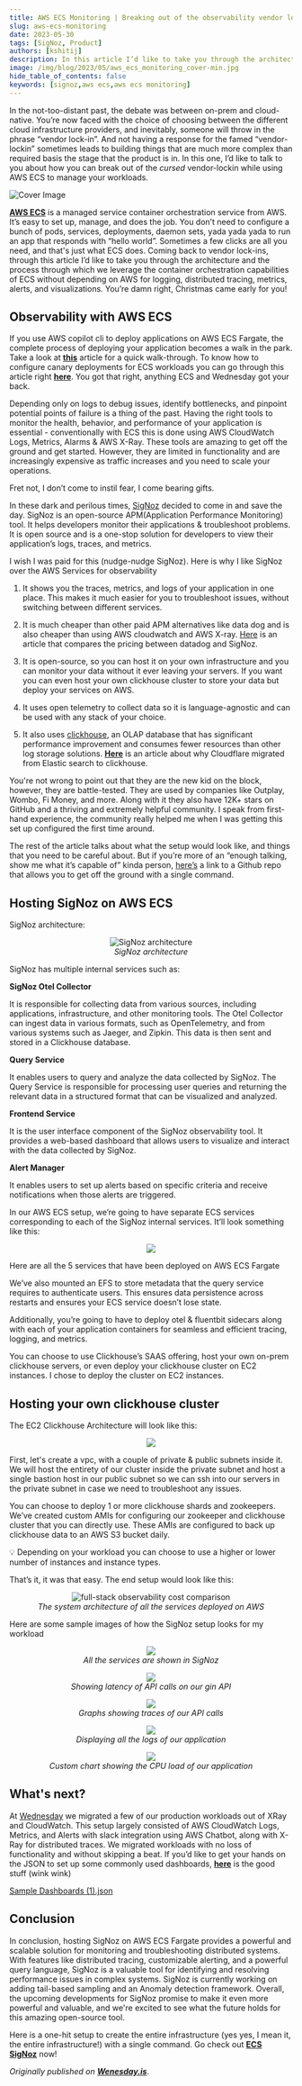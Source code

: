 ```yaml
---
title: AWS ECS Monitoring | Breaking out of the observability vendor lock-in with SigNoz
slug: aws-ecs-monitoring
date: 2023-05-30
tags: [SigNoz, Product]
authors: [kshitij]
description: In this article I’d like to take you through the architecture and the process through which we leverage the container orchestration capabilities of AWS ECS without depending on AWS for logging, distributed tracing, metrics, alerts, and visualizations...
image: /img/blog/2023/05/aws_ecs_monitoring_cover-min.jpg
hide_table_of_contents: false
keywords: [signoz,aws ecs,aws ecs monitoring]
---
```


<head>
  <title>AWS ECS Monitoring | Breaking out of the observability vendor lock-in with SigNoz</title>
  <link rel="canonical" href="https://www.wednesday.is/writing-articles/aws-ecs-breaking-observability-vendor-lock-in-signoz"/>
</head>

In the not-too-distant past, the debate was between on-prem and cloud-native. You’re now faced with the choice of choosing between the different cloud infrastructure providers, and inevitably, someone will throw in the phrase “vendor lock-in”. And not having a response for the famed “vendor-lockin” sometimes leads to building things that are much more complex than required basis the stage that the product is in. In this one, I’d like to talk to you about how you can break out of the *cursed* vendor-lockin while using AWS ECS to manage your workloads.



![Cover Image](/img/blog/2023/05/aws_ecs_monitoring_cover.webp)

<a href = "https://aws.amazon.com/ecs/" rel="noopener noreferrer nofollow" target="_blank" ><b>AWS ECS</b></a> is a managed service container orchestration service from AWS. It’s easy to set up, manage, and does the job. You don’t need to configure a bunch of pods, services, deployments, daemon sets, yada yada yada to run an app that responds with “hello world”. Sometimes a few clicks are all you need, and that's just what ECS does. Coming back to vendor lock-ins, through this article I’d like to take you through the architecture and the process through which we leverage the container orchestration capabilities of ECS without depending on AWS for logging, distributed tracing, metrics, alerts, and visualizations. You’re damn right, Christmas came early for you!

## Observability with AWS ECS

If you use AWS copilot cli to deploy applications on AWS ECS Fargate, the complete process of deploying your application becomes a walk in the park. Take a look at <a href = "https://www.wednesday.is/writing-tutorials/aws-copilot" rel="noopener noreferrer nofollow" target="_blank" ><b>this</b></a> article for a quick walk-through. To know how to configure canary deployments for ECS workloads you can go through this article right <a href = "https://www.wednesday.is/writing-articles/reducing-blast-radius-aws-ecs-canary-deployments" rel="noopener noreferrer nofollow" target="_blank" ><b>here</b></a>. You got that right, anything ECS and Wednesday got your back.

Depending only on logs to debug issues, identify bottlenecks, and pinpoint potential points of failure is a thing of the past. Having the right tools to monitor the health, behavior, and performance of your application is essential - conventionally with ECS this is done using AWS CloudWatch Logs, Metrics, Alarms & AWS X-Ray. These tools are amazing to get off the ground and get started. However, they are limited in functionality and are increasingly expensive as traffic increases and you need to scale your operations.

Fret not, I don’t come to instil fear, I come bearing gifts.

In these dark and perilous times, [SigNoz](https://signoz.io/) decided to come in and save the day. SigNoz is an open-source APM(Application Performance Monitoring) tool. It helps developers monitor their applications & troubleshoot problems. It is open source and is a one-stop solution for developers to view their application’s logs, traces, and metrics.

I wish I was paid for this (nudge-nudge SigNoz). Here is why I like SigNoz over the AWS Services for observability

1. It shows you the traces, metrics, and logs of your application in one place. This makes it much easier for you to troubleshoot issues, without switching between different services.

2. It is much cheaper than other paid APM alternatives like data dog and is also cheaper than using AWS cloudwatch and AWS X-ray. [Here](https://signoz.io/blog/pricing-comparison-signoz-vs-datadog-vs-newrelic-vs-grafana/) is an article that compares the pricing between datadog and SigNoz.

3. It is open-source, so you can host it on your own infrastructure and you can monitor your data without it ever leaving your servers. If you want you can even host your own clickhouse cluster to store your data but deploy your services on AWS.

4. It uses open telemetry to collect data so it is language-agnostic and can be used with any stack of your choice.

5. It also uses <a href = "https://clickhouse.com/" rel="noopener noreferrer nofollow" target="_blank" >clickhouse</a>, an OLAP database that has significant performance improvement and consumes fewer resources than other log storage solutions. <a href = "https://blog.cloudflare.com/log-analytics-using-clickhouse/" rel="noopener noreferrer nofollow" target="_blank" ><b>Here</b></a> is an article about why Cloudflare migrated from Elastic search to clickhouse.

You're not wrong to point out that they are the new kid on the block, however, they are battle-tested. They are used by companies like Outplay, Wombo, Fi Money, and more. Along with it they also have 12K+ stars on GitHub and a thriving and extremely helpful community. I speak from first-hand experience, the community really helped me when I was getting this set up configured the first time around.

The rest of the article talks about what the setup would look like, and things that you need to be careful about. But if you’re more of an “enough talking, show me what it’s capable of” kinda person, <a href = "https://github.com/wednesday-solutions/ecs-signoz" rel="noopener noreferrer nofollow" target="_blank" >here’s</a> a link to a Github repo that allows you to get off the ground with a single command.

## Hosting SigNoz on AWS ECS

SigNoz architecture:

<figure data-zoomable align='center'>
    <img src="/img/blog/common/architecture-signoz-clickhouse.svg" alt="SigNoz architecture"/>
    <figcaption><i>SigNoz architecture</i></figcaption>
</figure>



SigNoz has multiple internal services such as:

**SigNoz Otel Collector**

It is responsible for collecting data from various sources, including applications, infrastructure, and other monitoring tools. The Otel Collector can ingest data in various formats, such as OpenTelemetry, and from various systems such as Jaeger, and Zipkin. This data is then sent and stored in a Clickhouse database.

**Query Service**

It enables users to query and analyze the data collected by SigNoz. The Query Service is responsible for processing user queries and returning the relevant data in a structured format that can be visualized and analyzed.

**Frontend Service**

It is the user interface component of the SigNoz observability tool. It provides a web-based dashboard that allows users to visualize and interact with the data collected by SigNoz.

**Alert Manager**

It enables users to set up alerts based on specific criteria and receive notifications when those alerts are triggered.

In our AWS ECS setup, we’re going to have separate ECS services corresponding to each of the SigNoz internal services. It’ll look something like this:

<figure data-zoomable align='center'>
    <img src="/img/blog/2023/05/Screenshot_2023-03-27_at_12.05.29_PM.webp"/>
</figure>



Here are all the 5 services that have been deployed on AWS ECS Fargate

We’ve also mounted an EFS to store metadata that the query service requires to authenticate users. This ensures data persistence across restarts and ensures your ECS service doesn’t lose state.

Additionally, you’re going to have to deploy otel & fluentbit sidecars along with each of your application containers for seamless and efficient tracing, logging, and metrics.

You can choose to use Clickhouse’s SAAS offering, host your own on-prem clickhouse servers, or even deploy your clickhouse cluster on EC2 instances. I chose to deploy the cluster on EC2 instances.

## Hosting your own clickhouse cluster

The EC2 Clickhouse Architecture will look like this:

<figure data-zoomable align='center'>
    <img src="/img/blog/2023/05/Screenshot_2023-03-22_at_3.23.46_PM.webp"/>
</figure>



First, let's create a vpc, with a couple of private & public subnets inside it. We will host the entirety of our cluster inside the private subnet and host a single bastion host in our public subnet so we can ssh into our servers in the private subnet in case we need to troubleshoot any issues.

You can choose to deploy 1 or more clickhouse shards and zookeepers. We’ve created custom AMIs for configuring our zookeeper and clickhouse cluster that you can directly use. These AMIs are configured to back up clickhouse data to an AWS S3 bucket daily.

<aside> 💡 Depending on your workload you can choose to use a higher or lower number of instances and instance types.</aside>

That’s it, it was that easy. The end setup would look like this:

<figure data-zoomable align='center'>
    <img src="/img/blog/2023/05/System_Arch-3.webp" alt="full-stack observability cost comparison"/>
    <figcaption><i>The system architecture of all the services deployed on AWS</i></figcaption>
</figure>



Here are some sample images of how the SigNoz setup looks for my workload

<figure data-zoomable align='center'>
    <img src="/img/blog/2023/05/Screenshot_2023-03-28_at_4.01.51_PM.webp"/>
    <figcaption><i>All the services are shown in SigNoz</i></figcaption>
</figure>



<figure data-zoomable align='center'>
    <img src="/img/blog/2023/05/Screenshot_2023-03-28_at_3.57.51_PM.webp"/>
    <figcaption><i>Showing latency of API calls on our gin API</i></figcaption>
</figure>



<figure data-zoomable align='center'>
    <img src="/img/blog/2023/05/Screenshot_2023-03-28_at_3.54.00_PM.webp"/>
    <figcaption><i>Graphs showing traces of our API calls</i></figcaption>
</figure>



<figure data-zoomable align='center'>
    <img src="/img/blog/2023/05/Screenshot_2023-03-28_at_3.54.15_PM.webp"/>
    <figcaption><i>Displaying all the logs of our application</i></figcaption>
</figure>



<figure data-zoomable align='center'>
    <img src="/img/blog/2023/05/Screenshot_2023-03-28_at_3.55.32_PM.webp"/>
    <figcaption><i>Custom chart showing the CPU load of our application</i></figcaption>
</figure>



## What's next?

At <a href = "https://wednesday.is/" rel="noopener noreferrer nofollow" target="_blank" >Wednesday</a> we migrated a few of our production workloads out of XRay and CloudWatch. This setup largely consisted of AWS CloudWatch Logs, Metrics, and Alerts with slack integration using AWS Chatbot, along with X-Ray for distributed traces. We migrated workloads with no loss of functionality and without skipping a beat. If you’d like to get your hands on the JSON to set up some commonly used dashboards, <a href = "https://www.dropbox.com/s/i3mkdkq0tbseyai/Sample%20Dashboards%20%281%29.json?dl=0" rel="noopener noreferrer nofollow" target="_blank" ><b>here</b></a> is the good stuff (wink wink)

[Sample Dashboards (1).json](<https://s3-us-west-2.amazonaws.com/secure.notion-static.com/cd0197a8-a131-429a-a693-0e504886d327/Sample_Dashboards_(1).json>)

## Conclusion

In conclusion, hosting SigNoz on AWS ECS Fargate provides a powerful and scalable solution for monitoring and troubleshooting distributed systems. With features like distributed tracing, customizable alerting, and a powerful query language, SigNoz is a valuable tool for identifying and resolving performance issues in complex systems. SigNoz is currently working on adding tail-based sampling and an Anomaly detection framework. Overall, the upcoming developments for SigNoz promise to make it even more powerful and valuable, and we're excited to see what the future holds for this amazing open-source tool.

Here is a one-hit setup to create the entire infrastructure (yes yes, I mean it, the entire infrastructure!) with a single command. Go check out <a href = "https://github.com/wednesday-solutions/ecs-signoz" rel="noopener noreferrer nofollow" target="_blank" ><b>ECS SigNoz</b></a> now!

<i>Originally published on <a href = "https://www.wednesday.is/writing-articles/aws-ecs-breaking-observability-vendor-lock-in-signoz" rel="noopener noreferrer nofollow" target="_blank" ><b>Wenesday.is</b></a></i>.
